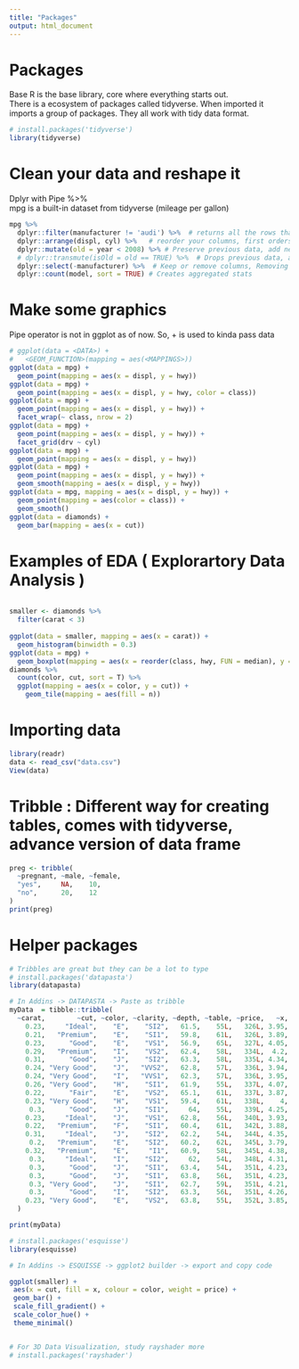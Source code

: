 ```yaml
---
title: "Packages"
output: html_document
---
```


# Packages
Base R is the base library, core where everything starts out.  
There is a ecosystem of packages called tidyverse. When imported it imports a group of packages. They all work with tidy data format.

```r
# install.packages('tidyverse')
library(tidyverse)
```

# Clean your data and reshape it
Dplyr with Pipe %>%  
mpg is a built-in dataset from tidyverse (mileage per gallon)  
```r
mpg %>% 
  dplyr::filter(manufacturer != 'audi') %>%  # returns all the rows that satisfy condition
  dplyr::arrange(displ, cyl) %>%   # reorder your columns, first orders using displ then cyl
  dplyr::mutate(old = year < 2008) %>% # Preserve previous data, add new column
  # dplyr::transmute(isOld = old == TRUE) %>%  # Drops previous data, add new column
  dplyr::select(-manufacturer) %>%  # Keep or remove columns, Removing manufacturer column and keeping rest
  dplyr::count(model, sort = TRUE) # Creates aggregated stats
```


# Make some graphics
Pipe operator is not in ggplot as of now. So, + is used to kinda pass data
```r
# ggplot(data = <DATA>) + 
#   <GEOM_FUNCTION>(mapping = aes(<MAPPINGS>))
ggplot(data = mpg) + 
  geom_point(mapping = aes(x = displ, y = hwy))
ggplot(data = mpg) + 
  geom_point(mapping = aes(x = displ, y = hwy, color = class))
ggplot(data = mpg) + 
  geom_point(mapping = aes(x = displ, y = hwy)) + 
  facet_wrap(~ class, nrow = 2)
ggplot(data = mpg) + 
  geom_point(mapping = aes(x = displ, y = hwy)) + 
  facet_grid(drv ~ cyl)
ggplot(data = mpg) + 
  geom_point(mapping = aes(x = displ, y = hwy)) 
ggplot(data = mpg) + 
  geom_point(mapping = aes(x = displ, y = hwy)) +
  geom_smooth(mapping = aes(x = displ, y = hwy))
ggplot(data = mpg, mapping = aes(x = displ, y = hwy)) + 
  geom_point(mapping = aes(color = class)) + 
  geom_smooth()
ggplot(data = diamonds) + 
  geom_bar(mapping = aes(x = cut))
```

# Examples of EDA ( Explorartory Data Analysis )
```r

```

```r
smaller <- diamonds %>% 
  filter(carat < 3)
  
ggplot(data = smaller, mapping = aes(x = carat)) +
  geom_histogram(binwidth = 0.3)
ggplot(data = mpg) +
  geom_boxplot(mapping = aes(x = reorder(class, hwy, FUN = median), y = hwy))
diamonds %>% 
  count(color, cut, sort = T) %>%  
  ggplot(mapping = aes(x = color, y = cut)) +
    geom_tile(mapping = aes(fill = n))
```

# Importing data
```r
library(readr)
data <- read_csv("data.csv")
View(data)
```


# Tribble : Different way for creating tables, comes with tidyverse, advance version of data frame
```r
preg <- tribble(
  ~pregnant, ~male, ~female,
  "yes",     NA,    10,
  "no",      20,    12
)
print(preg)
```


# Helper packages
```r
# Tribbles are great but they can be a lot to type
# install.packages('datapasta')
library(datapasta)

# In Addins -> DATAPASTA -> Paste as tribble
myData  = tibble::tribble(
  ~carat,        ~cut, ~color, ~clarity, ~depth, ~table, ~price,   ~x,   ~y,   ~z,
    0.23,     "Ideal",    "E",    "SI2",   61.5,    55L,   326L, 3.95, 3.98, 2.43,
    0.21,   "Premium",    "E",    "SI1",   59.8,    61L,   326L, 3.89, 3.84, 2.31,
    0.23,      "Good",    "E",    "VS1",   56.9,    65L,   327L, 4.05, 4.07, 2.31,
    0.29,   "Premium",    "I",    "VS2",   62.4,    58L,   334L,  4.2, 4.23, 2.63,
    0.31,      "Good",    "J",    "SI2",   63.3,    58L,   335L, 4.34, 4.35, 2.75,
    0.24, "Very Good",    "J",   "VVS2",   62.8,    57L,   336L, 3.94, 3.96, 2.48,
    0.24, "Very Good",    "I",   "VVS1",   62.3,    57L,   336L, 3.95, 3.98, 2.47,
    0.26, "Very Good",    "H",    "SI1",   61.9,    55L,   337L, 4.07, 4.11, 2.53,
    0.22,      "Fair",    "E",    "VS2",   65.1,    61L,   337L, 3.87, 3.78, 2.49,
    0.23, "Very Good",    "H",    "VS1",   59.4,    61L,   338L,    4, 4.05, 2.39,
     0.3,      "Good",    "J",    "SI1",     64,    55L,   339L, 4.25, 4.28, 2.73,
    0.23,     "Ideal",    "J",    "VS1",   62.8,    56L,   340L, 3.93,  3.9, 2.46,
    0.22,   "Premium",    "F",    "SI1",   60.4,    61L,   342L, 3.88, 3.84, 2.33,
    0.31,     "Ideal",    "J",    "SI2",   62.2,    54L,   344L, 4.35, 4.37, 2.71,
     0.2,   "Premium",    "E",    "SI2",   60.2,    62L,   345L, 3.79, 3.75, 2.27,
    0.32,   "Premium",    "E",     "I1",   60.9,    58L,   345L, 4.38, 4.42, 2.68,
     0.3,     "Ideal",    "I",    "SI2",     62,    54L,   348L, 4.31, 4.34, 2.68,
     0.3,      "Good",    "J",    "SI1",   63.4,    54L,   351L, 4.23, 4.29,  2.7,
     0.3,      "Good",    "J",    "SI1",   63.8,    56L,   351L, 4.23, 4.26, 2.71,
     0.3, "Very Good",    "J",    "SI1",   62.7,    59L,   351L, 4.21, 4.27, 2.66,
     0.3,      "Good",    "I",    "SI2",   63.3,    56L,   351L, 4.26,  4.3, 2.71,
    0.23, "Very Good",    "E",    "VS2",   63.8,    55L,   352L, 3.85, 3.92, 2.48
  )

print(myData)

```


```r
# install.packages('esquisse')
library(esquisse)

# In Addins -> ESQUISSE -> ggplot2 builder -> export and copy code

ggplot(smaller) +
 aes(x = cut, fill = x, colour = color, weight = price) +
 geom_bar() +
 scale_fill_gradient() +
 scale_color_hue() +
 theme_minimal()


# For 3D Data Visualization, study rayshader more
# install.packages('rayshader')
```






